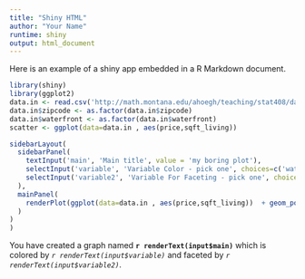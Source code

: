 ```yaml
---
title: "Shiny HTML"
author: "Your Name"
runtime: shiny
output: html_document
---
```


Here is an example of a shiny app embedded in a R Markdown document.

```r
library(shiny)
library(ggplot2)
data.in <- read.csv('http://math.montana.edu/ahoegh/teaching/stat408/datasets/SeattleHousing.csv')
data.in$zipcode <- as.factor(data.in$zipcode)
data.in$waterfront <- as.factor(data.in$waterfront)
scatter <- ggplot(data=data.in , aes(price,sqft_living))
```


```r
sidebarLayout(
  sidebarPanel(
    textInput('main', 'Main title', value = 'my boring plot'),
    selectInput('variable', 'Variable Color - pick one', choices=c('waterfront','zipcode'), selected = 'zipcode'),
    selectInput('variable2', 'Variable For Faceting - pick one', choices=c('waterfront','zipcode'), selected = 'zipcode')
  ),
  mainPanel(
    renderPlot(ggplot(data=data.in , aes(price,sqft_living))  + geom_point(aes(col=get(input$variable)))  + labs(title = input$main) + scale_color_discrete(name = input$variable) + facet_wrap(~get(input$variable2))
  )
)
)
```

You have created a graph named **`r renderText(input$main)`** which is colored by *`r renderText(input$variable)`* and faceted by *`r renderText(input$variable2)`*.
